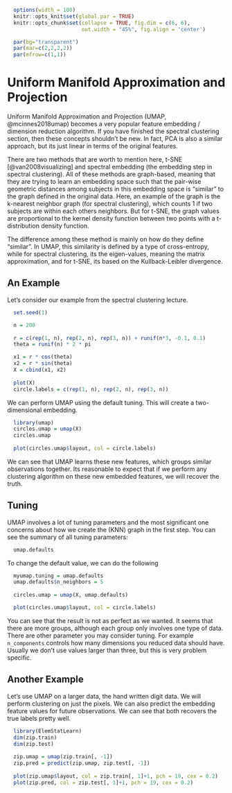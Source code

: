 \def\cA{{\cal A}}
\def\cB{{\cal B}}
\def\cC{{\cal C}}
\def\cD{{\cal D}}
\def\cE{{\cal E}}
\def\cF{{\cal F}}
\def\cG{{\cal G}}
\def\cH{{\cal H}}
\def\cI{{\cal I}}
\def\cJ{{\cal J}}
\def\cK{{\cal K}}
\def\cL{{\cal L}}
\def\cM{{\cal M}}
\def\cN{{\cal N}}
\def\cO{{\cal O}}
\def\cP{{\cal P}}
\def\cQ{{\cal Q}}
\def\cR{{\cal R}}
\def\cS{{\cal S}}
\def\cT{{\cal T}}
\def\cU{{\cal U}}
\def\cV{{\cal V}}
\def\cW{{\cal W}}
\def\cX{{\cal X}}
\def\cY{{\cal Y}}
\def\cZ{{\cal Z}}

\def\bA{\mathbf{A}}
\def\bB{\mathbf{B}}
\def\bC{\mathbf{C}}
\def\bD{\mathbf{D}}
\def\bE{\mathbf{E}}
\def\bF{\mathbf{F}}
\def\bG{\mathbf{G}}
\def\bH{\mathbf{H}}
\def\bI{\mathbf{I}}
\def\bJ{\mathbf{J}}
\def\bK{\mathbf{K}}
\def\bL{\mathbf{L}}
\def\bM{\mathbf{M}}
\def\bN{\mathbf{N}}
\def\bO{\mathbf{O}}
\def\bP{\mathbf{P}}
\def\bQ{\mathbf{Q}}
\def\bR{\mathbf{R}}
\def\bS{\mathbf{S}}
\def\bT{\mathbf{T}}
\def\bU{\mathbf{U}}
\def\bV{\mathbf{V}}
\def\bW{\mathbf{W}}
\def\bX{\mathbf{X}}
\def\bY{\mathbf{Y}}
\def\bZ{\mathbf{Z}}

\def\ba{\mathbf{a}}
\def\bb{\mathbf{b}}
\def\bc{\mathbf{c}}
\def\bd{\mathbf{d}}
\def\be{\mathbf{e}}
<!-- Conflict \def\bf{\mathbf{f}} -->
\def\bg{\mathbf{g}}
\def\bh{\mathbf{h}}
\def\bi{\mathbf{i}}
\def\bj{\mathbf{j}}
\def\bk{\mathbf{k}}
\def\bl{\mathbf{l}}
\def\bm{\mathbf{m}}
\def\bn{\mathbf{n}}
\def\bo{\mathbf{o}}
\def\bp{\mathbf{p}}
\def\bq{\mathbf{q}}
\def\br{\mathbf{r}}
\def\bs{\mathbf{s}}
\def\bt{\mathbf{t}}
\def\bu{\mathbf{u}}
\def\bv{\mathbf{v}}
\def\bw{\mathbf{w}}
\def\bx{\mathbf{x}}
\def\by{\mathbf{y}}
\def\bz{\mathbf{z}}

\def\bzero{\mathbf{0}}
\def\balpha{\boldsymbol{\alpha}}
\def\bbeta{\boldsymbol{\beta}}
\def\btheta{\boldsymbol{\theta}}
\def\bxi{\boldsymbol{\xi}}
\def\bmu{\boldsymbol{\mu}}
\def\bepsilon{\boldsymbol{\epsilon}}

\def\T{\text{T}}
\def\Trace{\text{Trace}}
\def\Cov{\text{Cov}}
\def\Var{\text{Var}}
\def\E{\text{E}}
\def\pr{\text{pr}}
\def\Prob{\text{P}}
\def\argmin{\arg\min}
\def\argmax{\arg\max}

```r
  options(width = 100)
  knitr::opts_knit$set(global.par = TRUE)
  knitr::opts_chunk$set(collapse = TRUE, fig.dim = c(6, 6),
                        out.width = "45%", fig.align = 'center')
```
```r
  par(bg="transparent")
  par(mar=c(2,2,2,2))
  par(mfrow=c(1,1))
```

# Uniform Manifold Approximation and Projection

Uniform Manifold Approximation and Projection (UMAP, @mcinnes2018umap) becomes a very popular feature embedding / dimension reduction algorithm. If you have finished the spectral clustering section, then these concepts shouldn't be new. In fact, PCA is also a similar approach, but its just linear in terms of the original features. 

There are two methods that are worth to mention here, t-SNE [@van2008visualizing] and spectral embedding (the embedding step in spectral clustering). All of these methods are graph-based, meaning that they are trying to learn an embedding space such that the pair-wise geometric distances among subjects in this embedding space is "similar" to the graph defined in the original data. Here, an example of the graph is the k-nearest neighbor graph (for spectral clustering), which counts 1 if two subjects are within each others neighbors. But for t-SNE, the graph values are proportional to the kernel density function between two points with a t-distribution density function. 

The difference among these method is mainly on how do they define "similar". In UMAP, this similarity is defined by a type of cross-entropy, while for spectral clustering, its the eigen-values, meaning the matrix approximation, and for t-SNE, its based on the Kullback-Leibler divergence. 

## An Example

Let's consider our example from the spectral clustering lecture. 

```r
  set.seed(1)

  n = 200
  
  r = c(rep(1, n), rep(2, n), rep(3, n)) + runif(n*3, -0.1, 0.1)
  theta = runif(n) * 2 * pi

  x1 = r * cos(theta)
  x2 = r * sin(theta)
  X = cbind(x1, x2)
  
  plot(X)
  circle.labels = c(rep(1, n), rep(2, n), rep(3, n))
```

We can perform UMAP using the default tuning. This will create a two-dimensional embedding.

```r
  library(umap)
  circles.umap = umap(X)
  circles.umap
  
  plot(circles.umap$layout, col = circle.labels)
```

We can see that UMAP learns these new features, which groups similar observations together. Its reasonable to expect that if we perform any clustering algorithm on these new embedded features, we will recover the truth. 

## Tuning

UMAP involves a lot of tuning parameters and the most significant one concerns about how we create the (KNN) graph in the first step. You can see the summary of all tuning parameters:

```r
  umap.defaults
```

To change the default value, we can do the following 

```r
  myumap.tuning = umap.defaults
  umap.defaults$n_neighbors = 5
  
  circles.umap = umap(X, umap.defaults)

  plot(circles.umap$layout, col = circle.labels)
```
You can see that the result is not as perfect as we wanted. It seems that there are more groups, although each group only involves one type of data. There are other parameter you may consider tuning. For example `n_components` controls how many dimensions you reduced data should have. Usually we don't use values larger than three, but this is very problem specific. 

## Another Example

Let's use UMAP on a larger data, the hand written digit data. We will perform clustering on just the pixels. We can also predict the embedding feature values for future observations. We can see that both recovers the true labels pretty well. 

```r
  library(ElemStatLearn)
  dim(zip.train)
  dim(zip.test)
  
  zip.umap = umap(zip.train[, -1])
  zip.pred = predict(zip.umap, zip.test[, -1])
  
  plot(zip.umap$layout, col = zip.train[, 1]+1, pch = 19, cex = 0.2)
  plot(zip.pred, col = zip.test[, 1]+1, pch = 19, cex = 0.2)
```


